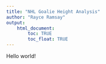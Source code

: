 ```yaml
---
title: "NHL Goalie Height Analysis"
author: "Rayce Ramsay"
output: 
    html_document:
        toc: TRUE
        toc_float: TRUE
---
```


Hello world!